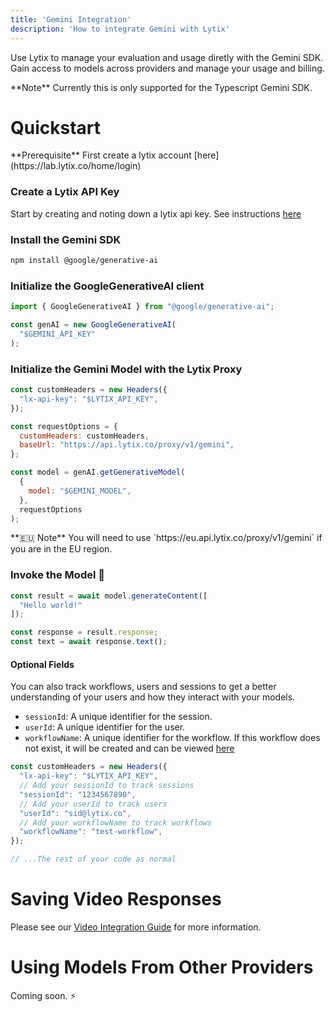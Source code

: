 ```yaml
---
title: 'Gemini Integration'
description: 'How to integrate Gemini with Lytix'
---
```



Use Lytix to manage your evaluation and usage diretly with the Gemini SDK. Gain access to models across providers and manage your usage and billing.

<Note>
  **Note** Currently this is only supported for the Typescript Gemini SDK.
</Note>

# Quickstart

<Info>
  **Prerequisite** First create a lytix account [here](https://lab.lytix.co/home/login)
</Info>

### Create a Lytix API Key

Start by creating and noting down a lytix api key. See instructions [here](/api-key-setup)

### Install the Gemini SDK

```sh Typescript
npm install @google/generative-ai
```

### Initialize the GoogleGenerativeAI client

```js Typescript
import { GoogleGenerativeAI } from "@google/generative-ai";

const genAI = new GoogleGenerativeAI(
  "$GEMINI_API_KEY"
);
```

### Initialize the Gemini Model with the Lytix Proxy

```js Typescript
const customHeaders = new Headers({
  "lx-api-key": "$LYTIX_API_KEY",
});

const requestOptions = {
  customHeaders: customHeaders,
  baseUrl: "https://api.lytix.co/proxy/v1/gemini",
};

const model = genAI.getGenerativeModel(
  {
    model: "$GEMINI_MODEL",
  },
  requestOptions
);
```

<Info>
  **🇪🇺 Note** You will need to use `https://eu.api.lytix.co/proxy/v1/gemini` if you are in the EU region.
</Info>

### Invoke the Model 🚀

```js Typescript
const result = await model.generateContent([
  "Hello world!"
]);

const response = result.response;
const text = await response.text();
```


#### Optional Fields

You can also track workflows, users and sessions to get a better understanding of your users and how they interact with your models.

- `sessionId`: A unique identifier for the session.
- `userId`: A unique identifier for the user.
- `workflowName`: A unique identifier for the workflow. If this workflow does not exist, it will be created and can be viewed [here](https://lab.lytix.co/home/workflows)

<CodeGroup>



```ts Typescript
const customHeaders = new Headers({
  "lx-api-key": "$LYTIX_API_KEY",
  // Add your sessionId to track sessions
  "sessionId": "1234567890",
  // Add your userId to track users
  "userId": "sid@lytix.co",
  // Add your workflowName to track workflows
  "workflowName": "test-workflow",
});

// ...The rest of your code as normal
```

</CodeGroup>

# Saving Video Responses 

Please see our [Video Integration Guide](/MultiModal/video) for more information.

# Using Models From Other Providers

Coming soon. ⚡